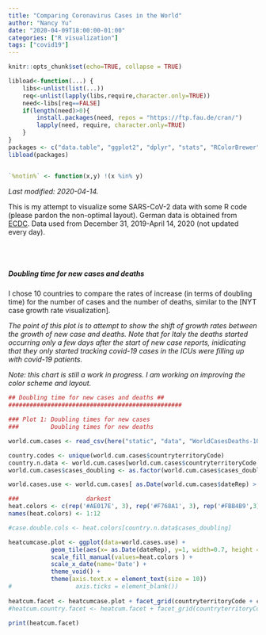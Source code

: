 ```yaml
---
title: "Comparing Coronavirus Cases in the World"
author: "Nancy Yu"
date: "2020-04-09T18:00:00-01:00"
categories: ["R visualization"]
tags: ["covid19"]
---
```


```r

knitr::opts_chunk$set(echo=TRUE, collapse = TRUE)

libload<-function(...) {
    libs<-unlist(list(...))
    req<-unlist(lapply(libs,require,character.only=TRUE))
    need<-libs[req==FALSE]
    if(length(need)>0){ 
        install.packages(need, repos = "https://ftp.fau.de/cran/")
        lapply(need, require, character.only=TRUE)
    }
}
packages <- c("data.table", "ggplot2", "dplyr", "stats", "RColorBrewer", "readr", "here", "scales")
libload(packages)


`%notin%` <- function(x,y) !(x %in% y) 

```

*Last modified: 2020-04-14.*

This is my attempt to visualize some SARS-CoV-2 data with some R code (please pardon the non-optimal layout). German data is obtained from [ECDC]. Data used from December 31, 2019-April 14, 2020 (not updated every day).

[ECDC]: https://www.ecdc.europa.eu/en/publications-data/download-todays-data-geographic-distribution-covid-19-cases-worldwide

<br/>
<br/>

##### Doubling time for new cases and deaths

I chose 10 countries to compare the rates of increase (in terms of doubling time) for the number of cases and the number of deaths, similar to the [NYT case growth rate visualization].

*The point of this plot is to attempt to show the shift of growth rates between the growth of new case and deaths. Note that for Italy the deaths started occurring only a few days after the start of new case reports, inidicating that they only started tracking covid-19 cases in the ICUs were filling up with covid-19 patients.*

*Note: this chart is still a work in progress. I am working on improving the color scheme and layout.*

[NYT visualization]: https://www.nytimes.com/interactive/2020/world/coronavirus-maps.html


```r

## Doubling time for new cases and deaths ##
#################################################

### Plot 1: Doubling times for new cases
###         Doubling times for new deaths

world.cum.cases <- read_csv(here("static", "data", "WorldCasesDeaths-10.csv"))

country.codes <- unique(world.cum.cases$countryterritoryCode)
country.n.data <- world.cum.cases[world.cum.cases$countryterritoryCode == country.codes[2],] 
world.cum.cases$cases_doubling <- as.factor(world.cum.cases$cases_doubling )

world.cases.use <- world.cum.cases[ as.Date(world.cum.cases$dateRep) > as.Date('2020-01-31'),]

###                   darkest
heat.colors <- c(rep('#AE017E', 3), rep('#F768A1', 3), rep('#FBB4B9',3), rep( '#FEEBE2', 3))
names(heat.colors) <- 1:12

#case.double.cols <- heat.colors[country.n.data$cases_doubling]

heatcumcase.plot <- ggplot(data=world.cases.use) +
            geom_tile(aes(x= as.Date(dateRep), y=1, width=0.7, height = 0.5, fill= cases_doubling)) +
            scale_fill_manual(values=heat.colors ) +
            scale_x_date(name='Date') + 
            theme_void() +
            theme(axis.text.x = element_text(size = 10)) 
#                  axis.ticks = element_blank()) 
         
heatcum.facet <- heatcumcase.plot + facet_grid(countryterritoryCode + case_type ~ .)
#heatcum.country.facet <- heatcum.facet + facet_grid(countryterritoryCode ~ .)

print(heatcum.facet)

```
<br/>
<br/>
  